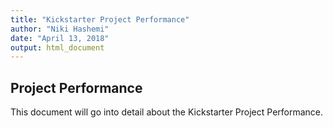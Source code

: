 ---
title: "Kickstarter Project Performance"
author: "Niki Hashemi"
date: "April 13, 2018"
output: html_document
---

## Project Performance

This document will go into detail about the Kickstarter Project Performance. 